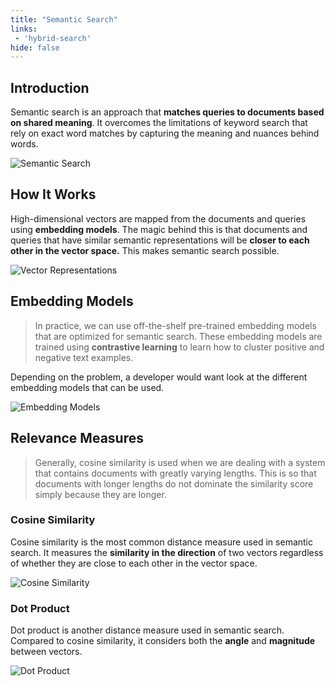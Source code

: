 ```yaml
---
title: "Semantic Search"
links:
 - 'hybrid-search'
hide: false
---
```


## Introduction

Semantic search is an approach that **matches queries to documents based on shared meaning**. 
It overcomes the limitations of keyword search that rely on exact word matches by capturing the meaning and nuances behind words. 

![Semantic Search](/images/QK5D1O1ltN.png)

## How It Works

High-dimensional vectors are mapped from the documents and queries using **embedding models**. 
The magic behind this is that documents and queries that have similar semantic representations will be **closer to each other in the vector space.** 
This makes semantic search possible. 

![Vector Representations](/images/BHV0uQ4y8X.png)

## Embedding Models

>In practice, we can use off-the-shelf pre-trained embedding models that are optimized for semantic search. 
These embedding models are trained using **contrastive learning** to learn how to cluster positive and negative text examples. 

Depending on the problem, a developer would want look at the different embedding models that can be used. 

![Embedding Models](/images/rMT0v3wgsA.png)

## Relevance Measures

> Generally, cosine similarity is used when we are dealing with a system that contains documents with greatly varying lengths. 
This is so that documents with longer lengths do not dominate the similarity score simply because they are longer. 

### Cosine Similarity

Cosine similarity is the most common distance measure used in semantic search. 
It measures the **similarity in the direction** of two vectors regardless of whether they are close to each other in the vector space. 

![Cosine Similarity](/images/fAlV8ixuPF.png)

### Dot Product

Dot product is another distance measure used in semantic search. 
Compared to cosine similarity, it considers both the **angle** and **magnitude** between vectors. 

![Dot Product](/images/v9b0v8RLm1.png)